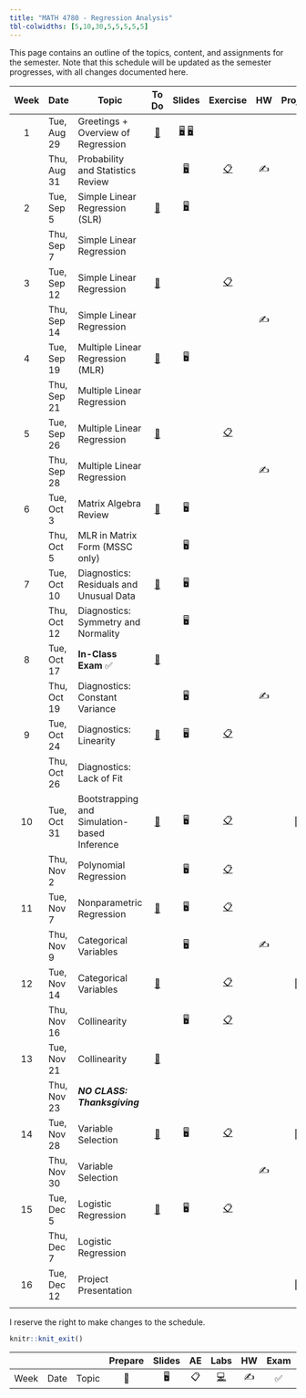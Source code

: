 ```yaml
---
title: "MATH 4780 - Regression Analysis"
tbl-colwidths: [5,10,30,5,5,5,5,5]
---
```


This page contains an outline of the topics, content, and assignments for the semester. Note that this schedule will be updated as the semester progresses, with all changes documented here.

::: column-screen-inset-right
| Week | Date        | Topic                                        |                                 To Do                                  |                                                                           Slides                                                                            |                      Exercise                       | HW  | Project |
|:----:|-------------|----------------------------------------------|:----------------------------------------------------------------------:|:-----------------------------------------------------------------------------------------------------------------------------------------------------------:|:---------------------------------------------------:|:---:|:-------:|
|  1   | Tue, Aug 29 | Greetings + Overview of Regression           | [📖](/weeks/week-1.html#prepare "Week 1"){aria-label="Week 1 summary"} | [🖥️](/slides/01-syllabus.html "01-syllabus"){aria-label="01-syllabus slides"} [🖥️](/slides/02-overview.html "02-overview"){aria-label="02-overview slides"} |                                                     |     |         |
|      | Thu, Aug 31 | Probability and Statistics Review            |                                                                        |                                   [🖥️](/slides/03-prob-stat.html "03-prob-stat slides"){aria-label="03-prob-stat slides"}                                   |   [📋](exercise/ex-1-overview.html "Exercise 1")    | ✍️  |         |
|  2   | Tue, Sep 5  | Simple Linear Regression (SLR)               |                   [📖](/weeks/week-2.html "Week 2")                    |                                            [🖥️](/slides/04-slr.html "04-slr slides"){aria-label="Lab 1 slides"}                                             |                                                     |     |         |
|      | Thu, Sep 7  | Simple Linear Regression                     |                                                                        |                                                                                                                                                             |                                                     |     |         |
|  3   | Tue, Sep 12 | Simple Linear Regression                     |                   [📖](/weeks/week-3.html "Week 3")                    |                                                                                                                                                             |      [📋](exercise/ex-2-slr.html "Exercise 2")      |     |         |
|      | Thu, Sep 14 | Simple Linear Regression                     |                                                                        |                                                                                                                                                             |                                                     | ✍️  |         |
|  4   | Tue, Sep 19 | Multiple Linear Regression (MLR)             |                   [📖](/weeks/week-4.html "Week 4")                    |                                                                             🖥️                                                                              |                                                     |     |         |
|      | Thu, Sep 21 | Multiple Linear Regression                   |                                                                        |                                                                                                                                                             |                                                     |     |         |
|  5   | Tue, Sep 26 | Multiple Linear Regression                   |                   [📖](/weeks/week-5.html "Week 5")                    |                                                                                                                                                             |      [📋](exercise/ex-3-mlr.html "Exercise 3")      |     |         |
|      | Thu, Sep 28 | Multiple Linear Regression                   |                                                                        |                                                                                                                                                             |                                                     | ✍️  |         |
|  6   | Tue, Oct 3  | Matrix Algebra Review                        |                   [📖](/weeks/week-6.html "Week 6")                    |                                                                             🖥️                                                                              |                                                     |     |         |
|      | Thu, Oct 5  | MLR in Matrix Form (MSSC only)               |                                                                        |                                                                             🖥️                                                                              |                                                     |     |         |
|  7   | Tue, Oct 10 | Diagnostics: Residuals and Unusual Data      |                   [📖](/weeks/week-7.html "Week 7")                    |                                                                             🖥️                                                                              |                                                     |     |         |
|      | Thu, Oct 12 | Diagnostics: Symmetry and Normality          |                                                                        |                                                                             🖥️                                                                              |                                                     |     |         |
|  8   | Tue, Oct 17 | **In-Class Exam** ✅                         |                   [📖](/weeks/week-8.html "Week 8")                    |                                                                                                                                                             |                                                     |     |         |
|      | Thu, Oct 19 | Diagnostics: Constant Variance               |                                                                        |                                                                             🖥️                                                                              |                                                     | ✍️  |         |
|  9   | Tue, Oct 24 | Diagnostics: Linearity                       |                   [📖](/weeks/week-9.html "Week 9")                    |                                                                             🖥️                                                                              |  [📋](exercise/ex-4-diagnostics.html "Exercise 4")  |     |         |
|      | Thu, Oct 26 | Diagnostics: Lack of Fit                     |                                                                        |                                                                                                                                                             |                                                     |     |         |
|  10  | Tue, Oct 31 | Bootstrapping and Simulation-based Inference |                  [📖](/weeks/week-10.html "Week 10")                   |                                                                             🖥️                                                                              | [📋](exercise/ex-5-bootstrapping.html "Exercise 5") |     |   📂    |
|      | Thu, Nov 2  | Polynomial Regression                        |                                                                        |                                                                             🖥️                                                                              |     [📋](exercise/ex-6-poly.html "Exercise 6")      |     |         |
|  11  | Tue, Nov 7  | Nonparametric Regression                     |                  [📖](/weeks/week-11.html "Week 11")                   |                                                                             🖥️                                                                              |    [📋](exercise/ex-7-nonpar.html "Exercise 7")     |     |         |
|      | Thu, Nov 9  | Categorical Variables                        |                                                                        |                                                                             🖥️                                                                              |                                                     | ✍️  |         |
|  12  | Tue, Nov 14 | Categorical Variables                        |                  [📖](/weeks/week-12.html "Week 12")                   |                                                                                                                                                             |      [📋](exercise/ex-8-cat.html "Exercise 8")      |     |   📂    |
|      | Thu, Nov 16 | Collinearity                                 |                                                                        |                                                                             🖥️                                                                              | [📋](exercise/ex-9-collinearity.html "Exercise 9")  |     |         |
|  13  | Tue, Nov 21 | Collinearity                                 |                  [📖](/weeks/week-13.html "Week 13")                   |                                                                                                                                                             |                                                     |     |         |
|      | Thu, Nov 23 | ***NO CLASS: Thanksgiving***                 |                                                                        |                                                                                                                                                             |                                                     |     |         |
|  14  | Tue, Nov 28 | Variable Selection                           |                  [📖](/weeks/week-14.html "Week 14")                   |                                                                             🖥️                                                                              |     [📋](exercise/ex-10-var.html "Exercise 10")     |     |   📂    |
|      | Thu, Nov 30 | Variable Selection                           |                                                                        |                                                                                                                                                             |                                                     | ✍️  |         |
|  15  | Tue, Dec 5  | Logistic Regression                          |                  [📖](/weeks/week-15.html "Week 15")                   |                                                                             🖥️                                                                              |  [📋](exercise/ex-11-logistic.html "Exercise 11")   |     |         |
|      | Thu, Dec 7  | Logistic Regression                          |                                                                        |                                                                                                                                                             |                                                     |     |         |
|  16  | Tue, Dec 12 | Project Presentation                         |                                                                        |                                                                                                                                                             |                                                     |     |   📂    |
|      |             |                                              |                                                                        |                                                                                                                                                             |                                                     |     |         |
:::

I reserve the right to make changes to the schedule.

```r
knitr::knit_exit()
```

|      |      |       | Prepare | Slides | AE  |                                                    Labs                                                    | HW  | Exam | Project |
|------|------|-------|:-------:|:------:|:---:|:----------------------------------------------------------------------------------------------------------:|:---:|:----:|:-------:|
| Week | Date | Topic |   📖    |   🖥️   | 📋  | [💻](https://sakai.duke.edu/samigo-app/servlet/Login?id=6fa7ebf3-01af-42a6-91ba-3e813d3901221641094171786) | ✍️  |  ✅  |   📂    |
